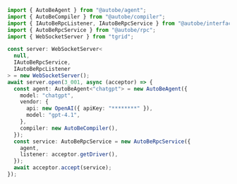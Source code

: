 ```typescript filename="nodejs/src/main.ts" showLineNumbers copy
import { AutoBeAgent } from "@autobe/agent";
import { AutoBeCompiler } from "@autobe/compiler";
import { IAutoBeRpcListener, IAutoBeRpcService } from "@autobe/interface";
import { AutoBeRpcService } from "@autobe/rpc";
import { WebSocketServer } from "tgrid";

const server: WebSocketServer<
  null,
  IAutoBeRpcService,
  IAutoBeRpcListener
> = new WebSocketServer();
await server.open(3_001, async (acceptor) => {
  const agent: AutoBeAgent<"chatgpt"> = new AutoBeAgent({
    model: "chatgpt",
    vendor: {
      api: new OpenAI({ apiKey: "********" }),
      model: "gpt-4.1",
    },
    compiler: new AutoBeCompiler(),
  });
  const service: AutoBeRpcService = new AutoBeRpcService({
    agent,
    listener: acceptor.getDriver(),
  });
  await acceptor.accept(service);
});
```